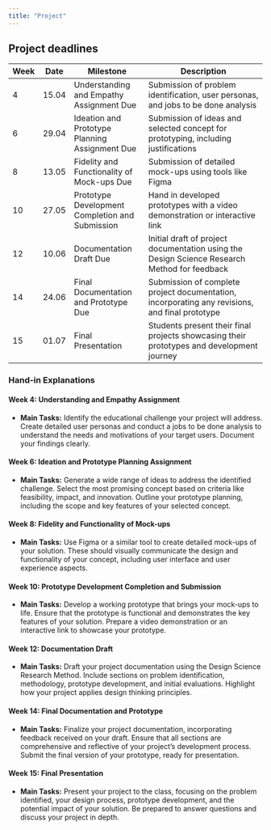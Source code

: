 ```yaml
---
title: "Project"
---
```



## Project deadlines


| Week | Date       | Milestone                                            | Description                                                                                       |
|------|------------|------------------------------------------------------|---------------------------------------------------------------------------------------------------|
| 4    | 15.04      | Understanding and Empathy Assignment Due             | Submission of problem identification, user personas, and jobs to be done analysis                 |
| 6    | 29.04      | Ideation and Prototype Planning Assignment Due       | Submission of ideas and selected concept for prototyping, including justifications                |
| 8    | 13.05      | Fidelity and Functionality of Mock-ups Due           | Submission of detailed mock-ups using tools like Figma                                            |
| 10   | 27.05      | Prototype Development Completion and Submission      | Hand in developed prototypes with a video demonstration or interactive link                       |
| 12   | 10.06      | Documentation Draft Due                              | Initial draft of project documentation using the Design Science Research Method for feedback      |
| 14   | 24.06      | Final Documentation and Prototype Due                | Submission of complete project documentation, incorporating any revisions, and final prototype    |
| 15   | 01.07      | Final Presentation                                   | Students present their final projects showcasing their prototypes and development journey        |




### Hand-in Explanations

#### Week 4: Understanding and Empathy Assignment 

- **Main Tasks:** Identify the educational challenge your project will address. Create detailed user personas and conduct a jobs to be done analysis to understand the needs and motivations of your target users. Document your findings clearly.


#### Week 6: Ideation and Prototype Planning Assignment 

- **Main Tasks:** Generate a wide range of ideas to address the identified challenge. Select the most promising concept based on criteria like feasibility, impact, and innovation. Outline your prototype planning, including the scope and key features of your selected concept.

#### Week 8: Fidelity and Functionality of Mock-ups  
- **Main Tasks:** Use Figma or a similar tool to create detailed mock-ups of your solution. These should visually communicate the design and functionality of your concept, including user interface and user experience aspects.

#### Week 10: Prototype Development Completion and Submission 
- **Main Tasks:** Develop a working prototype that brings your mock-ups to life. Ensure that the prototype is functional and demonstrates the key features of your solution. Prepare a video demonstration or an interactive link to showcase your prototype.

#### Week 12: Documentation Draft 
- **Main Tasks:** Draft your project documentation using the Design Science Research Method. Include sections on problem identification, methodology, prototype development, and initial evaluations. Highlight how your project applies design thinking principles.

#### Week 14: Final Documentation and Prototype 
- **Main Tasks:** Finalize your project documentation, incorporating feedback received on your draft. Ensure that all sections are comprehensive and reflective of your project's development process. Submit the final version of your prototype, ready for presentation.

#### Week 15: Final Presentation 
- **Main Tasks:** Present your project to the class, focusing on the problem identified, your design process, prototype development, and the potential impact of your solution. Be prepared to answer questions and discuss your project in depth.
